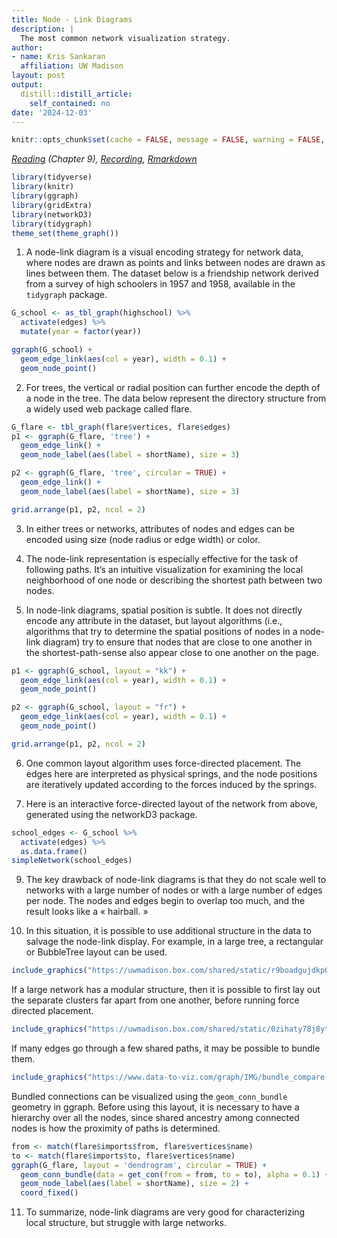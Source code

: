 ```yaml
---
title: Node - Link Diagrams
description: |
  The most common network visualization strategy.
author:
- name: Kris Sankaran
  affiliation: UW Madison
layout: post
output:
  distill::distill_article:
    self_contained: no
date: '2024-12-03'
---
```


```r
knitr::opts_chunk$set(cache = FALSE, message = FALSE, warning = FALSE, echo = TRUE)
```

_[Reading](https://search.library.wisc.edu/catalog/9911196629502121) (Chapter 9), [Recording](https://mediaspace.wisc.edu/media/Week%208%20%5B2%5D%20Node%20-%20Link%20Diagrams/1_3kbgjvps), [Rmarkdown](https://github.com/krisrs1128/stat436_s24/blob/main/notes/2024-12-27-week08-02.Rmd)_

```r
library(tidyverse)
library(knitr)
library(ggraph)
library(gridExtra)
library(networkD3)
library(tidygraph)
theme_set(theme_graph())
```

1. A node-link diagram is a visual encoding strategy for network data, where
nodes are drawn as points and links between nodes are drawn as lines between
them. The dataset below is a friendship network derived from a survey of high
schoolers in 1957 and 1958, available in the `tidygraph` package.

```r
G_school <- as_tbl_graph(highschool) %>%
  activate(edges) %>%
  mutate(year = factor(year))

ggraph(G_school) +
  geom_edge_link(aes(col = year), width = 0.1) +
  geom_node_point()
```

2. For trees, the vertical or radial position can further encode the depth of a
node in the tree. The data below represent the directory structure from a widely
used web package called flare.

```r
G_flare <- tbl_graph(flare$vertices, flare$edges)
p1 <- ggraph(G_flare, 'tree') + 
  geom_edge_link() +
  geom_node_label(aes(label = shortName), size = 3)

p2 <- ggraph(G_flare, 'tree', circular = TRUE) + 
  geom_edge_link() +
  geom_node_label(aes(label = shortName), size = 3)

grid.arrange(p1, p2, ncol = 2)
```

3. In either trees or networks, attributes of nodes and edges can be encoded
using size (node radius or edge width) or color.

4. The node-link representation is especially effective for the task of
following paths. It’s an intuitive visualization for examining the local
neighborhood of one node or describing the shortest path between two nodes.

5. In node-link diagrams, spatial position is subtle. It does not directly
encode any attribute in the dataset, but layout algorithms (i.e., algorithms
that try to determine the spatial positions of nodes in a node-link diagram) try
to ensure that nodes that are close to one another in the shortest-path-sense
also appear close to one another on the page.

```r
p1 <- ggraph(G_school, layout = "kk") +
  geom_edge_link(aes(col = year), width = 0.1) +
  geom_node_point()

p2 <- ggraph(G_school, layout = "fr") +
  geom_edge_link(aes(col = year), width = 0.1) +
  geom_node_point()

grid.arrange(p1, p2, ncol = 2)
```


6. One common layout algorithm uses force-directed placement. The edges here are
interpreted as physical springs, and the node positions are iteratively updated
according to the forces induced by the springs.

7. Here is an interactive force-directed layout of the network from above,
generated using the networkD3 package.

```r
school_edges <- G_school %>%
  activate(edges) %>%
  as.data.frame()
simpleNetwork(school_edges)
```

9. The key drawback of node-link diagrams is that they do not scale well to
networks with a large number of nodes or with a large number of edges per node.
The nodes and edges begin to overlap too much, and the result looks like a
« hairball. »

10. In this situation, it is possible to use additional structure in the data to
salvage the node-link display. For example, in a large tree, a rectangular or
BubbleTree layout can be used.
	
	
```r
include_graphics("https://uwmadison.box.com/shared/static/r9boadgujdkp0xy3hk23n6j2ri13yh6h.png")
```
	
If a large network has a modular structure, then it is possible to first lay out the separate clusters far apart from one another, before running force directed placement.
	
```r
include_graphics("https://uwmadison.box.com/shared/static/0zihaty78j8ytmdjwlqetbxpjzbrz8k6.png")
```

If many edges go through a few shared paths, it may be possible to bundle them.

```r
include_graphics("https://www.data-to-viz.com/graph/IMG/bundle_compare.png")
```

Bundled connections can be visualized using the `geom_conn_bundle` geometry in
ggraph. Before using this layout, it is necessary to have a hierarchy over all
the nodes, since shared ancestry among connected nodes is how the proximity of
paths is determined.
	
```r
from <- match(flare$imports$from, flare$vertices$name)
to <- match(flare$imports$to, flare$vertices$name)
ggraph(G_flare, layout = 'dendrogram', circular = TRUE) + 
  geom_conn_bundle(data = get_con(from = from, to = to), alpha = 0.1) + 
  geom_node_label(aes(label = shortName), size = 2) +
  coord_fixed()
```
	
11. To summarize, node-link diagrams are very good for characterizing local
structure, but struggle with large networks.
